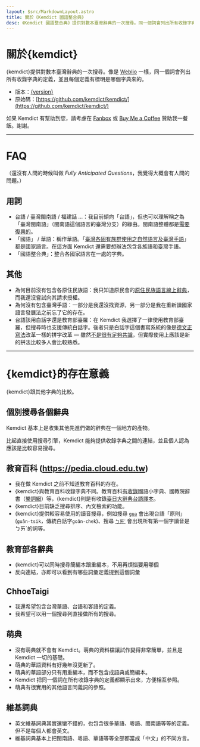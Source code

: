 ```yaml
---
layout: $src/MarkdownLayout.astro
title: 關於《Kemdict 國語整合典》
desc: 《Kemdict 國語整合典》提供對數本臺灣辭典的一次搜尋。同一個詞會列出所有收錄字典的定義，並且每個定義有標明是哪個字典來的。存在意義 線上華語字典已經有很多了；以下是跟其他字典的比較。沒有萌典就不會有 Kemdict。萌典的資料檔讓試作變得非常簡單，並且是 Kemdict 一切的基礎。萌典的華語資料有好幾年沒更新了。萌典的華語部分只有用重編本…
---
```



# 關於{kemdict}

{kemdict}提供對數本臺灣辭典的一次搜尋。像是 [Weblio](https://weblio.jp/) 一樣，同一個詞會列出所有收錄字典的定義，並且每個定義有標明是哪個字典來的。

- 版本：[{version}](/changelog)
- 原始碼：[https://github.com/kemdict/kemdict/](https://github.com/kemdict/kemdict/)

如果 Kemdict 有幫助到您，請考慮在 [Fanbox](https://kisaragi-hiu.fanbox.cc/) 或 [Buy Me a Coffee](https://www.buymeacoffee.com/kisaragihiu) 贊助我一餐飯。謝謝。

---

# FAQ

（還沒有人問的時候叫做 _Fully Anticipated Questions_，我覺得大概會有人問的問題。）

## 用詞

- 台語 / 臺灣閩南語 / 福建話 …：我目前傾向「台語」，但也可以理解稱之為「臺灣閩南語」（閩南語這個語言的臺灣分支）的緣由。閩南語整體都是[需要復興的](https://www.speakhokkien.org/hokkien)。
- 「國語」 / 華語：稱作華語。「[臺灣各固有族群使用之自然語言及臺灣手語](https://law.moj.gov.tw/LawClass/LawAll.aspx?pcode=H0170143)」都是國家語言。在這方面 Kemdict 還需要想辦法包含各族語和臺灣手語。
- 「國語整合典」：整合各國家語言在一處的字典。

## 其他

- 為何目前沒有包含各原住民族語：我只知道原民會的[原住民族語言線上辭典](https://e-dictionary.ilrdf.org.tw)，而我還沒嘗試向其請求授權。
- 為何沒有包含臺灣手語：一部分是我還沒找資源，另一部分是我在重新讀國家語言發展法之前忘了它的存在。
- 台語該用白話字還是教育部臺羅：在 Kemdict 我選擇了一律使用教育部臺羅，但搜尋時也支援傳統白話字。後者只是白話字這個書寫系統的像是[德文正寫法](https://en.wikipedia.org/wiki/German_orthography_reform_of_1996)改革一樣的拼字改革 — 雖然[不是很有足夠共識](https://www.thenewslens.com/article/28741)，但實際使用上應該是新的拼法比較多人會比較熟悉。

---

# {kemdict}的存在意義

{kemdict}跟其他字典的比較。

## 個別搜尋各個辭典

Kemdict 基本上是收集其他先進們做的辭典在一個地方的產物。

比起直接使用搜尋引擎，Kemdict 能夠提供收錄字典之間的連結，並且個人認為應該是比較容易搜尋。

## 教育百科 (https://pedia.cloud.edu.tw)

- 我在做 Kemdict 之前不知道教育百科的存在。
- {kemdict}與教育百科收錄字典不同。教育百科[有收錄](https://pedia.cloud.edu.tw/NavigateWord)國語小字典、國教院辭書（[樂詞網](https://terms.naer.edu.tw)）等，{kemdict}則是有收錄[臺日大辭典台語譯本](/dict-taijittoasutian)。
- {kemdict}目前缺乏搜尋排序、內文檢索的功能。
- {kemdict}提供較容易使用的讀音搜尋，例如搜尋 [`gua`](https://kemdict.com/search?q=gua) 會出現台語「原則」(`guân-tsik`，傳統白話字`goân-chek`)、搜尋 [`ㄅㄞˊ`](https://kemdict.com/search?q=ㄅㄞˊ) 會出現所有第一個字讀音是ㄅㄞˊ的詞等。

## 教育部各辭典

- {kemdict}可以同時搜尋簡編本跟重編本，不用再煩惱要用哪個
- 反向連結，亦即可以看到有哪些詞彙定義提到這個詞彙

## ChhoeTaigi

- 我還希望包含台灣華語、台語和客語的定義。
- 我希望可以用一個搜尋列直接做所有的搜尋。

## 萌典

- 沒有萌典就不會有 Kemdict。萌典的資料檔讓試作變得非常簡單，並且是 Kemdict 一切的基礎。
- 萌典的華語資料有好幾年沒更新了。
- 萌典的華語部分只有用重編本，而不包含成語典或簡編本。
- Kemdict 把同一個詞在所有收錄字典的定義都顯示出來，方便相互參照。
- 萌典有很實用的其他語言同義詞的參照。

## 維基詞典

- 英文維基詞典其實還蠻不錯的，也包含很多華語、粵語、閩南語等等的定義。但不是每個人都會英文。
- 維基詞典基本上把閩南語、粵語、華語等等全部都當成「中文」的不同方言。
